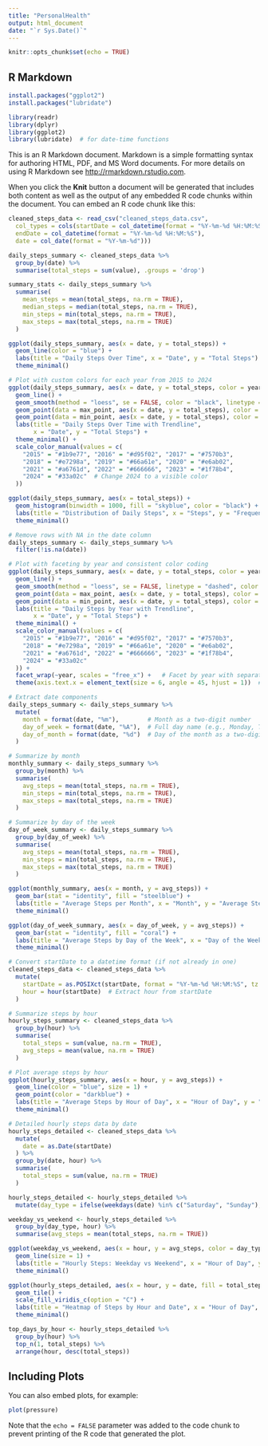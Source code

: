 ```yaml
---
title: "PersonalHealth"
output: html_document
date: "`r Sys.Date()`"
---
```


```r
knitr::opts_chunk$set(echo = TRUE)
```

## R Markdown

```r
install.packages("ggplot2")
install.packages("lubridate")
```

```r
library(readr)
library(dplyr)
library(ggplot2)
library(lubridate)  # for date-time functions

```

This is an R Markdown document. Markdown is a simple formatting syntax for authoring HTML, PDF, and MS Word documents. For more details on using R Markdown see <http://rmarkdown.rstudio.com>.

When you click the **Knit** button a document will be generated that includes both content as well as the output of any embedded R code chunks within the document. You can embed an R code chunk like this:

```r
cleaned_steps_data <- read_csv("cleaned_steps_data.csv",
  col_types = cols(startDate = col_datetime(format = "%Y-%m-%d %H:%M:%S"),
  endDate = col_datetime(format = "%Y-%m-%d %H:%M:%S"),
  date = col_date(format = "%Y-%m-%d")))

```

```r
daily_steps_summary <- cleaned_steps_data %>%
  group_by(date) %>%
  summarise(total_steps = sum(value), .groups = 'drop')
```

```r
summary_stats <- daily_steps_summary %>%
  summarise(
    mean_steps = mean(total_steps, na.rm = TRUE),
    median_steps = median(total_steps, na.rm = TRUE),
    min_steps = min(total_steps, na.rm = TRUE),
    max_steps = max(total_steps, na.rm = TRUE)
  )
```

```r
ggplot(daily_steps_summary, aes(x = date, y = total_steps)) +
  geom_line(color = "blue") +
  labs(title = "Daily Steps Over Time", x = "Date", y = "Total Steps") +
  theme_minimal()
```

```r
# Plot with custom colors for each year from 2015 to 2024
ggplot(daily_steps_summary, aes(x = date, y = total_steps, color = year)) +
  geom_line() +
  geom_smooth(method = "loess", se = FALSE, color = "black", linetype = "dashed") +
  geom_point(data = max_point, aes(x = date, y = total_steps), color = "red", size = 3, shape = 18) +
  geom_point(data = min_point, aes(x = date, y = total_steps), color = "blue", size = 3, shape = 18) +
  labs(title = "Daily Steps Over Time with Trendline",
       x = "Date", y = "Total Steps") +
  theme_minimal() +
  scale_color_manual(values = c(
    "2015" = "#1b9e77", "2016" = "#d95f02", "2017" = "#7570b3", 
    "2018" = "#e7298a", "2019" = "#66a61e", "2020" = "#e6ab02",
    "2021" = "#a6761d", "2022" = "#666666", "2023" = "#1f78b4",
    "2024" = "#33a02c"  # Change 2024 to a visible color
  ))

```

```r
ggplot(daily_steps_summary, aes(x = total_steps)) +
  geom_histogram(binwidth = 1000, fill = "skyblue", color = "black") +
  labs(title = "Distribution of Daily Steps", x = "Steps", y = "Frequency") +
  theme_minimal()
```

```r
# Remove rows with NA in the date column
daily_steps_summary <- daily_steps_summary %>%
  filter(!is.na(date))
```

```r
# Plot with faceting by year and consistent color coding
ggplot(daily_steps_summary, aes(x = date, y = total_steps, color = year)) +
  geom_line() +
  geom_smooth(method = "loess", se = FALSE, linetype = "dashed", color = "black") + # Trendline
  geom_point(data = max_point, aes(x = date, y = total_steps), color = "red", size = 3, shape = 18) +
  geom_point(data = min_point, aes(x = date, y = total_steps), color = "blue", size = 3, shape = 18) +
  labs(title = "Daily Steps by Year with Trendline",
       x = "Date", y = "Total Steps") +
  theme_minimal() +
  scale_color_manual(values = c(
    "2015" = "#1b9e77", "2016" = "#d95f02", "2017" = "#7570b3", 
    "2018" = "#e7298a", "2019" = "#66a61e", "2020" = "#e6ab02",
    "2021" = "#a6761d", "2022" = "#666666", "2023" = "#1f78b4",
    "2024" = "#33a02c"
  )) +
  facet_wrap(~year, scales = "free_x") +   # Facet by year with separate x-axis scales
  theme(axis.text.x = element_text(size = 6, angle = 45, hjust = 1))  # Reduce x-axis label size and angle them


```

```r

# Extract date components
daily_steps_summary <- daily_steps_summary %>%
  mutate(
    month = format(date, "%m"),        # Month as a two-digit number
    day_of_week = format(date, "%A"),  # Full day name (e.g., Monday, Tuesday)
    day_of_month = format(date, "%d")  # Day of the month as a two-digit number
  )
```

```r
# Summarize by month
monthly_summary <- daily_steps_summary %>%
  group_by(month) %>%
  summarise(
    avg_steps = mean(total_steps, na.rm = TRUE),
    min_steps = min(total_steps, na.rm = TRUE),
    max_steps = max(total_steps, na.rm = TRUE)
  )

```

```r
# Summarize by day of the week
day_of_week_summary <- daily_steps_summary %>%
  group_by(day_of_week) %>%
  summarise(
    avg_steps = mean(total_steps, na.rm = TRUE),
    min_steps = min(total_steps, na.rm = TRUE),
    max_steps = max(total_steps, na.rm = TRUE)
  )

```

```r
ggplot(monthly_summary, aes(x = month, y = avg_steps)) +
  geom_bar(stat = "identity", fill = "steelblue") +
  labs(title = "Average Steps per Month", x = "Month", y = "Average Steps") +
  theme_minimal()
```

```r
ggplot(day_of_week_summary, aes(x = day_of_week, y = avg_steps)) +
  geom_bar(stat = "identity", fill = "coral") +
  labs(title = "Average Steps by Day of the Week", x = "Day of the Week", y = "Average Steps") +
  theme_minimal()

```

```r
# Convert startDate to a datetime format (if not already in one)
cleaned_steps_data <- cleaned_steps_data %>%
  mutate(
    startDate = as.POSIXct(startDate, format = "%Y-%m-%d %H:%M:%S", tz = "UTC"),
    hour = hour(startDate)  # Extract hour from startDate
  )
```

```r
# Summarize steps by hour
hourly_steps_summary <- cleaned_steps_data %>%
  group_by(hour) %>%
  summarise(
    total_steps = sum(value, na.rm = TRUE),
    avg_steps = mean(value, na.rm = TRUE)
  )

```

```r
# Plot average steps by hour
ggplot(hourly_steps_summary, aes(x = hour, y = avg_steps)) +
  geom_line(color = "blue", size = 1) +
  geom_point(color = "darkblue") +
  labs(title = "Average Steps by Hour of Day", x = "Hour of Day", y = "Average Steps") +
  theme_minimal()
```

```r
# Detailed hourly steps data by date
hourly_steps_detailed <- cleaned_steps_data %>%
  mutate(
    date = as.Date(startDate)
  ) %>%
  group_by(date, hour) %>%
  summarise(
    total_steps = sum(value, na.rm = TRUE)
  )
```

```r
hourly_steps_detailed <- hourly_steps_detailed %>%
  mutate(day_type = ifelse(weekdays(date) %in% c("Saturday", "Sunday"), "Weekend", "Weekday"))

weekday_vs_weekend <- hourly_steps_detailed %>%
  group_by(day_type, hour) %>%
  summarise(avg_steps = mean(total_steps, na.rm = TRUE))
```

```r
ggplot(weekday_vs_weekend, aes(x = hour, y = avg_steps, color = day_type)) +
  geom_line(size = 1) +
  labs(title = "Hourly Steps: Weekday vs Weekend", x = "Hour of Day", y = "Average Steps") +
  theme_minimal()

```

```r

ggplot(hourly_steps_detailed, aes(x = hour, y = date, fill = total_steps)) +
  geom_tile() +
  scale_fill_viridis_c(option = "C") +
  labs(title = "Heatmap of Steps by Hour and Date", x = "Hour of Day", y = "Date") +
  theme_minimal()
```

```r
top_days_by_hour <- hourly_steps_detailed %>%
  group_by(hour) %>%
  top_n(1, total_steps) %>%
  arrange(hour, desc(total_steps))

```

## Including Plots

You can also embed plots, for example:

```r
plot(pressure)
```

Note that the `echo = FALSE` parameter was added to the code chunk to prevent printing of the R code that generated the plot.
